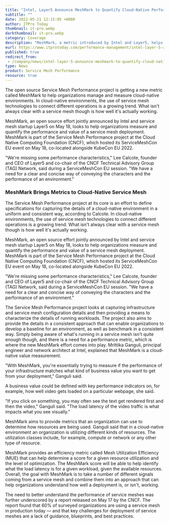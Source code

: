 ---
title: "Intel, Layer5 Announce MeshMark to Quantify Cloud-Native Performance"
subtitle: ""
date: 2022-05-21 12:15:05 +0000
author: ITPro Today
thumbnail: it-pro.webp
darkthumbnail: it-pro.webp
category: Coverage
description: "MeshMark, a metric introduced by Intel and Layer5, helps quantify and optimize cloud-native service mesh deployments. Part of CNCF's Service Mesh Performance project, MeshMark measures load latency and resource utilization, providing essential insights for enhancing cloud-native environments."
eurl: https://www.itprotoday.com/performance-management/intel-layer-5-announce-meshmark-quantify-cloud-native-performance
published: true
redirect_from:
 - /company/news/intel-layer-5-announce-meshmark-to-quantify-cloud-native-performance
type: News
product: Service Mesh Performance
resource: true
---



<NewsWrapper>

<div className="test">

The open source Service Mesh Performance project is getting a new metric called MeshMark to help organizations manage and measure cloud-native environments. In cloud-native environments, the use of service mesh technologies to connect different operations is a growing trend. What isn't always clear with a service mesh though is how well it's actually working.

MeshMark, an open source effort jointly announced by Intel and service mesh startup Layer5 on May 18, looks to help organizations measure and quantify the performance and value of a service mesh deployment. MeshMark is part of the Service Mesh Performance project at the Cloud Native Computing Foundation (CNCF), which hosted its ServiceMeshCon EU event on May 18, co-located alongside KubeCon EU 2022.

"We're missing some performance characteristics," Lee Calcote, founder and CEO of Layer5 and co-chair of the CNCF Technical Advisory Group (TAG) Network, said during a ServiceMeshCon EU session. "We have a need for a clear and concise way of conveying the characters and the performance of an environment."

<h3>MeshMark Brings Metrics to Cloud-Native Service Mesh</h3>

The Service Mesh Performance project at its core is an effort to define specifications for capturing the details of a cloud-native environment in a uniform and consistent way, according to Calcote. In cloud-native environments, the use of service mesh technologies to connect different operations is a growing trend. What isn't always clear with a service mesh though is how well it's actually working.

MeshMark, an open source effort jointly announced by Intel and service mesh startup Layer5 on May 18, looks to help organizations measure and quantify the performance and value of a service mesh deployment. MeshMark is part of the Service Mesh Performance project at the Cloud Native Computing Foundation (CNCF), which hosted its ServiceMeshCon EU event on May 18, co-located alongside KubeCon EU 2022.

"We're missing some performance characteristics," Lee Calcote, founder and CEO of Layer5 and co-chair of the CNCF Technical Advisory Group (TAG) Network, said during a ServiceMeshCon EU session. "We have a need for a clear and concise way of conveying the characters and the performance of an environment."

The Service Mesh Performance project looks at capturing infrastructure and service mesh configuration details and then providing a means to characterize the details of running workloads. The project also aims to provide the details in a consistent approach that can enable organizations to develop a baseline for an environment, as well as benchmark in a consistent way. Simply being aware of what's running in a service mesh isn't quite enough though, and there is a need for a performance metric, which is where the new MeshMark effort comes into play. Mrittika Ganguli, principal engineer and network architect at Intel, explained that MeshMark is a cloud-native value measurement.

"With MeshMark, you're essentially trying to measure if the performance of your infrastructure matches what kind of business value you want to get from your deployment," Ganguli said.

A business value could be defined with key performance indicators on, for example, how well video gets loaded on a particular webpage, she said.

"If you click on something, you may often see the text get rendered first and then the video," Ganguli said. "The load latency of the video traffic is what impacts what you see visually."

MeshMark aims to provide metrics that an organization can use to determine how resources are being used. Ganguli said that in a cloud-native environment an organization is utilizing different kinds of resources. The utilization classes include, for example, compute or network or any other type of resource.

MeshMark provides an efficiency metric called Mesh Utilization Efficiency (MUE) that can help determine a score for a given resource utilization and the level of optimization. The MeshMark score will be able to help identify what the load latency is for a given workload, given the available resources. Overall, the goal with MeshMark is to take a number of different signals coming from a service mesh and combine them into an approach that can help organizations understand how well a deployment is, or isn't, working.

The need to better understand the performance of service meshes was further underscored by a report released on May 17 by the CNCF. The report found that 60% of surveyed organizations are using a service mesh in production today — and that key challenges for deployment of service meshes are a lack of guidance, blueprints, and best practices.

</div>

</NewsWrapper>
